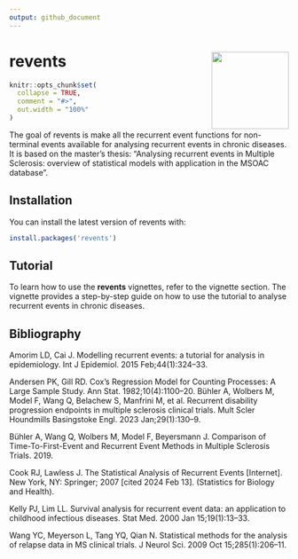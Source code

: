 ```yaml
---
output: github_document
---
```

# revents <img src="man/figures/logo.png" align="right" height="139" alt="" />

<!-- README.md is generated from README.Rmd. Please edit that file -->

```r
knitr::opts_chunk$set(
  collapse = TRUE,
  comment = "#>",
  out.width = "100%"
)
```

<!-- badges: start -->
<!-- badges: end -->

The goal of revents is make all the recurrent event functions for non-terminal events available for analysing recurrent events in chronic diseases. It is based on the master's thesis: "Analysing recurrent events in Multiple Sclerosis: overview of statistical models with application in the MSOAC database". 

## Installation
You can install the latest version of revents with:
```r
install.packages('revents')
```

## Tutorial

To learn how to use the **revents** vignettes, refer to the vignette section. The vignette provides a step-by-step guide on how to use the tutorial to analyse recurrent events in chronic diseases.

## Bibliography

Amorim LD, Cai J. Modelling recurrent events: a tutorial for analysis in epidemiology. Int J Epidemiol. 2015 Feb;44(1):324–33.

Andersen PK, Gill RD. Cox’s Regression Model for Counting Processes: A Large Sample Study. Ann Stat. 1982;10(4):1100–20. 
Bühler A, Wolbers M, Model F, Wang Q, Belachew S, Manfrini M, et al. Recurrent disability progression endpoints in multiple sclerosis clinical trials. Mult Scler Houndmills Basingstoke Engl. 2023 Jan;29(1):130–9.

Bühler A, Wang Q, Wolbers M, Model F, Beyersmann J. Comparison of Time-To-First-Event and   Recurrent Event Methods in   Multiple Sclerosis Trials. 2019.

Cook RJ, Lawless J. The Statistical Analysis of Recurrent Events [Internet]. New York, NY: Springer; 2007 [cited 2024 Feb 13]. (Statistics for Biology and Health).

Kelly PJ, Lim LL. Survival analysis for recurrent event data: an application to childhood infectious diseases. Stat Med. 2000 Jan 15;19(1):13–33. 

Wang YC, Meyerson L, Tang YQ, Qian N. Statistical methods for the analysis of relapse data in MS clinical trials. J Neurol Sci. 2009 Oct 15;285(1):206–11.
